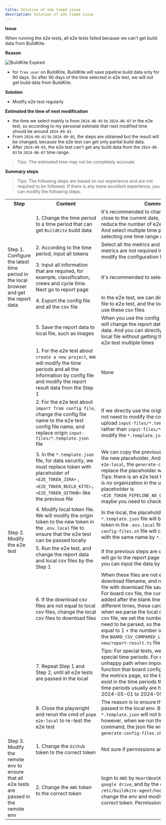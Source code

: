 ```yaml
---
title: Solution of e2e timed issue
description: Solution of e2e timed issue
---
```


**Issue**

When running the e2e tests, all e2e tests failed because we can't get build data from BuildKite.

**Reason**

![BuildKite Expired](https://cdn.jsdelivr.net/gh/au-heartbeat/data-hosting@main/issue-solution/buildkite-expired.png)

- for `free user` on BuildKite, BuildKite will save pipeline build data only for 90 days. So after 90 days of the time selected in e2e test, we will not get build data from BuildKite.

**Solution**

- Modify e2e test regularly

**Estimated the time of next modification**

- the time we select mainly is from `2024-06-03` to `2024-06-07` in the e2e test, so according to my personal estimate that next modified time should be around `2024-09-01`.
- From `2024-09-01` to `2024-09-05`, the steps are obtained but the result will be changed, because the e2e test can get only partial build data.
- After `2024-09-05`, the e2e test can't get any build data from the `2024-06-03` to `2024-06-07` time range.

> Tips: The estimated time may not be completely accurate

**Summary steps**

> Tips: The following steps are based on our experience and are not required to be followed. If there is any more excellent experience, you can modify the following steps.
> 
<table>
	<tr>
	    <th>Step</th>
	    <th>Content</th>
	    <th>Comments</th>  
	</tr >
	<tr >
	    <td rowspan="5">Step 1. Configure the latest time period in the local browser and get the report data</td>
	    <td>1. Change the time period to a time period that can get <code>BuildKite</code> build data</td>
	    <td>It's recommended to change to a time period close to the current date, because this can reduce the number of e2e test modifications. And select multiple time periods, because only selecting one time range can't go to chart page</td>
	</tr>
	<tr>
	    <td>2. According to the time period, input all tokens</td>
	    <td>Select all the metrics and input all tokens. If any metrics are not required in the e2e test, we can modify the configuration file</td>
	</tr>
	<tr>
	    <td>3. Input all information that are required, for example, classification, crews and cycle time. Next go to report page</td>
	    <td>It's recommended to select all</td>
	</tr>
	<tr>
	    <td>4. Export the config file and all the csv file</td>
	    <td>In the e2e test, we can directly use the config file to e2e test, and the local csv file can also use these csv files</td>
	</tr>
	<tr>
      <td>5. Save the report data to local file, such as images</td>
	    <td>When you use the config file to e2e test, you will change the report data to assert the report data. And you can directly get these data in the local file without getting the data by executing e2e test multiple times</td>
	</tr>
  <tr>
	    <td rowspan="8">Step 2. Modify the e2e test</td>
	    <td>1. For the e2e test about <code>create a new project</code>, we will modify the time periods and all the information by config file and modify the report result data from the Step 1</td>
	    <td>None</td>
	</tr>
  <tr>
	    <td>2. For the e2e test about <code>import from config file</code>, change the config file name to the e2e test config file name, and replace origin <code>input-files/&#42;.template.json</code> file</td>
	    <td>If we directly use the origin file name, we will not need to modify the code. And we only upload <code>input-files/&#42;.template.json</code> file to repo rather than <code>input-files/&#42;.json</code>, so we must modify the <code>&#42;.template.json</code> file</td>
	</tr>
  <tr>
	    <td>3. In the <code>&#42;.template.json</code> file, for data security, we must replace token with placeholder of <code>&lt;E2E_TOKEN_JIRA&gt;</code> , <code>&lt;E2E_TOKEN_BUILD_KITE&gt;</code>，<code>&lt;E2E_TOKEN_GITHUB&gt;</code> like the previous file</td>
	    <td>We can copy the previous placeholder to use the new placeholder, And when we run <code>pnpm e2e:local</code>, the <code>generate-config-files.sh</code> file will replace the placeholder with the real token. Tips: there is an e2e test to test the pipeline that is no organization in the unhappy path, and the placeholder is <code>&lt;E2E_TOKEN_PIPELINE_NO_ORG_CONFIG_BUILDKITE&gt;</code>, maybe you need to check if the token is correct</td>
	</tr>
  <tr>
	    <td>4. Modify local token file. We will modify the origin token to the new token in the <code>.env.local</code> file to ensure that the e2e test can be passed locally</td>
	    <td>In the local, the placeholder from the <code>&#42;.template.json</code> file will be replaced with the token in the <code>.env.local</code> file. And the <code>generate-config-files.sh</code> file will create a new json file with the same name by <code>&#42;.template.json</code> file.</td>
	</tr>
  <tr>
	    <td>5. Run the e2e test, and change the report data and local csv files by the Step 1</td>
	    <td>If the previous steps are correct, the e2e test will go to the report page as in the browser. So you can input the data by Step 1</td>
	</tr>
  <tr>
	    <td>6. If the download csv files are not equal to local csv files, change the local csv files to download files</td>
	    <td>When these files are not equal, you can print the download filename, and replace the local csv file with download file saved to temp directory. For board csv file, the current jira cards will be added after the blank line in the file, but at different times, these cards are not same, so when we parse the local csv file and download csv file, we set the number of the lines that need to be parsed, so the value that is usually equal to 1 + the number of non-done cards in the <code>BOARD_CSV_COMPARED_LINES</code> of <code>create-new/report-result.ts</code> file may be modified</td>
	</tr>
  <tr>
	    <td>7. Repeat Step 1 and Step 2, until all e2e tests are passed in the local</td>
	    <td>Tips: For special tests, we need to prepare special time periods. For example, in the unhappy path when import file, we will test the function that board configuration don't exist in the metrics page, so the board data should not exist in the time periods that we select, and the time periods usually are holiday, such as from 2024-05-01 to 2024-05-05</td>
	</tr>
  <tr>
	    <td>8. Close the playwright and rerun the cmd of <code>pnpm e2e:local</code> to re-test the e2e test</td>
	    <td>The reason is to ensure that all e2e tests are passed in the local env. Becausethe changes of <code>&#42;.template.json</code> will not be hot replacement, however, when we run the <code>pnpm e2e:local</code> command, the json file will be generated by <code>generate-config-files.sh</code> file</td>
	</tr>
  <tr>
      <td rowspan="3">Step 3. Modify the remote env to ensure that all e2e tests are passed in the remote env</td>
	    <td>1. Change the <code>Github</code> token to the correct token</td>
	    <td>Not sure if permissions are needed</td>
	</tr>
  <tr>
	    <td>2. Change the <code>AWS</code> token to the correct token</td>
	    <td>login to <code>AWS</code> by <code>HeartBeatKeyPair.pem</code> in the <code>google drive</code>, and by the cmd of <code>vim /etc/buildkite-agent/hooks/environment</code> to change the env and modify the token to the correct token. Permissions are needed</td>
	</tr>

</table>
